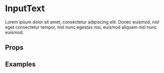 
<Meta title="Components/InputText" component={InputText} />

# InputText

Lorem ipsum dolor sit amet, consectetur adipiscing elit. Donec euismod, nisl eget consectetur tempor, nisl nunc egestas nisi, euismod aliquam nisl nunc euismod.

## Props

<ArgsTable of={InputText} />

## Examples

<Canvas>
  <Story name="Default">
    <InputText value="Hello" />
  </Story>
</Canvas>
